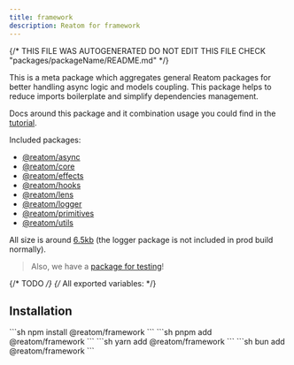 ```yaml
---
title: framework
description: Reatom for framework
---
```


{/* THIS FILE WAS AUTOGENERATED
DO NOT EDIT THIS FILE 
CHECK "packages/packageName/README.md" */}



This is a meta package which aggregates general Reatom packages for better handling async logic and models coupling. This package helps to reduce imports boilerplate and simplify dependencies management.

Docs around this package and it combination usage you could find in the [tutorial](/getting-started/setup/).

Included packages:

- [@reatom/async](/package/async)
- [@reatom/core](/core)
- [@reatom/effects](/package/effects)
- [@reatom/hooks](/package/hooks)
- [@reatom/lens](/package/lens)
- [@reatom/logger](/package/logger)
- [@reatom/primitives](/package/primitives)
- [@reatom/utils](/package/utils)

All size is around [6.5kb](https://bundlejs.com/?q=%40reatom%2Fasync%2C%40reatom%2Fcore%2C%40reatom%2Feffects%2C%40reatom%2Fhooks%2C%40reatom%2Flens%2C%40reatom%2Fprimitives%2C%40reatom%2Futils&config=%7B%22esbuild%22%3A%7B%22external%22%3A%5B%22%40reatom%2Flogger%22%5D%7D%7D) (the logger package is not included in prod build normally).

> Also, we have a [package for testing](/package/testing)!

{/* TODO */}
{/* All exported variables: */}

## Installation

<Tabs>
<TabItem label="npm">
  ```sh
npm install @reatom/framework
  ```
</TabItem>
<TabItem label="pnpm">
  ```sh
pnpm add @reatom/framework
  ```
</TabItem>
<TabItem label="yarn">
  ```sh
yarn add @reatom/framework
  ```
</TabItem>
<TabItem label="bun">
  ```sh
bun add @reatom/framework
  ```
</TabItem>
</Tabs>
